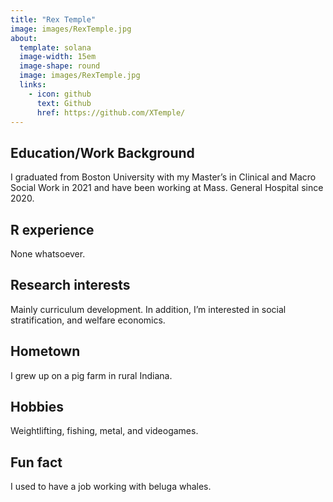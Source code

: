 ```yaml
---
title: "Rex Temple"
image: images/RexTemple.jpg
about:
  template: solana
  image-width: 15em
  image-shape: round
  image: images/RexTemple.jpg
  links:
    - icon: github
      text: Github
      href: https://github.com/XTemple/
---
```


## Education/Work Background
I graduated from Boston University with my Master's in Clinical and Macro Social Work in 2021 and have been working at Mass. General Hospital since 2020.

## R experience
None whatsoever.

## Research interests
Mainly curriculum development. In addition, I'm interested in social stratification, and welfare economics.

## Hometown
I grew up on a pig farm in rural Indiana.

## Hobbies
Weightlifting, fishing, metal, and videogames.

## Fun fact
I used to have a job working with beluga whales.